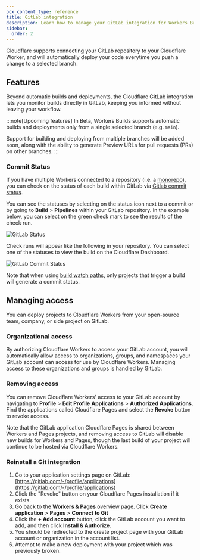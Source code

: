 ```yaml
---
pcx_content_type: reference
title: GitLab integration
description: Learn how to manage your GitLab integration for Workers Builds
sidebar:
  order: 2
---
```


Cloudflare supports connecting your GitLab repository to your Cloudflare Worker, and will automatically deploy your code everytime you push a change to a selected branch.

## Features

Beyond automatic builds and deployments, the Cloudflare GitLab integration lets you monitor builds directly in GitLab, keeping you informed without leaving your workflow.

:::note[Upcoming features]
In Beta, Workers Builds supports automatic builds and deployments only from a single selected branch (e.g. `main`).

Support for building and deploying from multiple branches will be added soon, along with the ability to generate Preview URLs for pull requests (PRs) on other branches.
:::

### Commit Status

If you have multiple Workers connected to a repository (i.e. a [monorepo](/workers/ci-cd/builds/advanced-setups/#monorepos)), you can check on the status of each build within GitLab via [Gitlab commit status](https://docs.gitlab.com/ee/user/project/merge_requests/status_checks.html).

You can see the statuses by selecting on the status icon next to a commit or by going to **Build** > **Pipelines** within your GitLab repository. In the example below, you can select on the green check mark to see the results of the check run.

![GitLab Status](~/assets/images/workers/platform/ci-cd/gl-status-checks.png)

Check runs will appear like the following in your repository. You can select one of the statuses to view the build on the Cloudflare Dashboard.

![GitLab Commit Status](~/assets/images/workers/platform/ci-cd/gl-commit-status.png)

Note that when using [build watch paths](/workers/ci-cd/builds/build-watch-paths/), only projects that trigger a build will generate a commit status.

## Managing access

You can deploy projects to Cloudflare Workers from your open-source team, company, or side project on GitLab.

### Organizational access

By authorizing Cloudflare Workers to access your GitLab account, you will automatically allow access to organizations, groups, and namespaces your GitLab account can access for use by Cloudflare Workers. Managing access to these organizations and groups is handled by GitLab.

### Removing access

You can remove Cloudflare Workers' access to your GitLab account by navigating to **Profile** > **Edit Profile** **Applications** > **Authorized Applications**. Find the applications called Cloudflare Pages and select the **Revoke** button to revoke access.

Note that the GitLab application Cloudflare Pages is shared between Workers and Pages projects, and removing access to GitLab will disable new builds for Workers and Pages, though the last build of your project will continue to be hosted via Cloudflare Workers.

### Reinstall a Git integration

1. Go to your application settings page on GitLab: [https://gitlab.com/-/profile/applications](https://gitlab.com/-/profile/applications)
2. Click the "Revoke" button on your Cloudflare Pages installation if it exists.
3. Go back to the [**Workers & Pages** overview](https://dash.cloudflare.com) page. Click **Create application** > **Pages** > **Connect to Git**
4. Click the **+ Add account** button, click the GitLab account you want to add, and then click **Install & Authorize**.
5. You should be redirected to the create project page with your GitLab account or organization in the account list.
6. Attempt to make a new deployment with your project which was previously broken.
